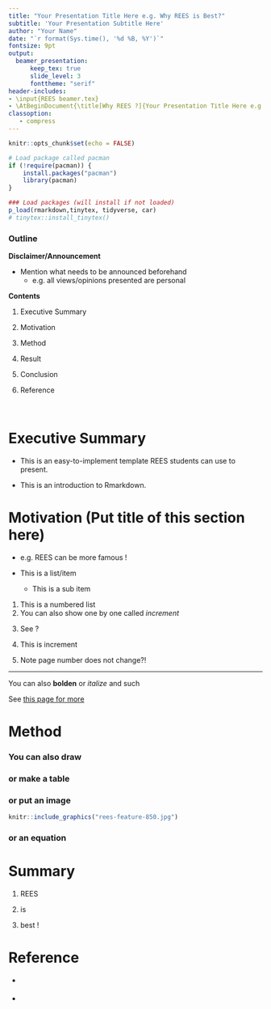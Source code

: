```yaml
---
title: "Your Presentation Title Here e.g. Why REES is Best?"
subtitle: 'Your Presentation Subtitle Here'
author: "Your Name"
date: "`r format(Sys.time(), '%d %B, %Y')`"
fontsize: 9pt
output: 
  beamer_presentation:
      keep_tex: true
      slide_level: 3
      fonttheme: "serif"
header-includes: 
- \input{REES beamer.tex}
- \AtBeginDocument{\title[Why REES ?]{Your Presentation Title Here e.g. Why REES is Best?}}
classoption:
   - compress
---
```


```r
knitr::opts_chunk$set(echo = FALSE)
```


```r
# Load package called pacman
if (!require(pacman)) {
	install.packages("pacman")
	library(pacman)
}

### Load packages (will install if not loaded)
p_load(rmarkdown,tinytex, tidyverse, car)
# tinytex::install_tinytex()
```



### Outline
\label{agenda}

__Disclaimer/Announcement__ \

- Mention what needs to be announced beforehand \
    - e.g. all views/opinions presented are personal \

__Contents__

1. Executive Summary \hyperlink{1}{\beamergotobutton{ESummary}}\

2. Motivation \hyperlink{2}{\beamergotobutton{Motivation}} \

3. Method \hyperlink{3}{\beamergotobutton{Method}} \

4. Result \hyperlink{4}{\beamergotobutton{Result}} \

5. Conclusion \hyperlink{5}{\beamergotobutton{Conclusion}} \

6. Reference \hyperlink{6}{\beamergotobutton{Reference}} \


\

\begin{center}
\emph{Note} you can also jump to by clicking top bar 
\end{center}

# Executive Summary

- This is an easy-to-implement template REES students can use to present. 

- This is an introduction to Rmarkdown.

# Motivation (Put title of this section here)

- e.g. REES can be more famous ! 
 
- This is a list/item
  - This is a sub item 
  
1. This is a numbered list
2. You can also show one by one called _increment_

::: incremental

3. See ?

4. This is increment

5. Note page number does not change?!

:::

---

You can also __bolden__ or _italize_ and such

See [this page for more](https://bookdown.org/yihui/rmarkdown/beamer-presentation.html)

# Method

### You can also draw

\begin{center}
    \begin{tikzpicture}
        % draw horizontal line   
        \draw (-5,0) -- (6,0);
        % draw vertical lines
    \foreach \x in {-5,-4,-3,-2, -1,0,1,2,3,6}
    \draw (\x cm,2pt) -- (\x cm,-2pt);
     % draw nodes
    \draw (-5,0) node[below=3pt] {$ 21.12 $} node[above=3pt] {$\begin{turn}{45} Task A \end{turn}$};
    \draw (-4,0) node[below=3pt] {$ 22.1 $} node[above=3pt] {$\tiny \begin{turn}{75} Task B1, Task B2, Task B3 etc.. \end{turn}$};
    \draw (-3,0) node[below=3pt] {$ 2 $} node[above=3pt] {$\begin{turn}{45} Task C \end{turn}$};
    \draw (-2,0) node[below=3pt] {$ 3 $} node[above=3pt] {$\begin{turn}{45} Task D \end{turn}$};
    \draw (-1,0) node[below=3pt] {$ 4 $} node[above=3pt] {$\begin{turn}{45} Task E \end{turn}$};
    \draw (0,0) node[below=3pt] {$ 5 $} node[above=3pt] {$\begin{turn}{45} \end{turn}$};
    \draw (1,0) node[below=3pt] {$ 6 $} node[above=3pt] {$\begin{turn}{45} \end{turn}$};
    \draw (2,0) node[below=3pt] {$ 7 $} node[above=3pt] {$\tiny \begin{turn}{75} \end{turn}$};
    \draw (3,0) node[below=3pt] {$ 8 $} node[above=3pt] {$\begin{turn}{45} \end{turn}$};
    \draw (6,0) node[below=3pt] {$ 11 $} node[above=3pt] {$\begin{turn}{45} Goal \end{turn}$};
\end{tikzpicture}
\end{center} 


### or make a table

\par

\begin{center}
\begin{tabular}{ c| c c}
\hline
    Method/Data & Same & Different \\ 
\hline
    Same & Reproducibility & Replicability\\ 
    Different & Robustness  & Generalizability\\ 
\hline
\end{tabular}
\end{center}


### or put an image 

```r
knitr::include_graphics("rees-feature-850.jpg")
```
  
### or an equation 

\begin{block}{For example... Hansen (2.48)} 
$\begin{aligned} \beta &=\left(\mathbb{E}\left[X X^{\prime}\right]\right)^{-1} \mathbb{E}[X Y] \end{aligned}$
\end{block}

###

\begin{columns}
\column{0.5\textwidth}
- You can also do columns \par
- This section goes right \par
- See? 

\column{0.5\textwidth}
\begin{center} - This section goes left \par
\end{center}
```r
knitr::include_graphics("LO7Pg0M-_400x400.jpg")
```

 \end{columns}


# Summary 

::: incremental

1. REES

2. is 

3. best !
:::

# Reference

- \href{https://www.ssc.wisc.edu/~bhansen/econometrics/Econometrics.pdf}{\underline{Hansen's Econometrics}}

- \href{https://www.moqixu.com/faq/faq-how-to-have-a-better-meeting-with-your-phd-supervisor}{\underline{Moqi's Blog}}

